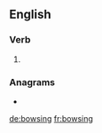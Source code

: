 ==English==

===Verb===
{{head|en|present participle}}

# {{present participle of|bowse|lang=en|nocat=1}}

===Anagrams===
* {{l|en|bowings}}

[[de:bowsing]]
[[fr:bowsing]]